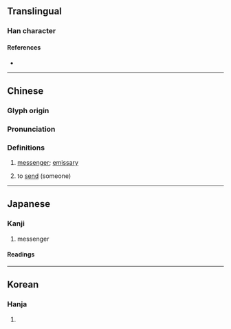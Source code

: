 {{character info}}
==Translingual==

===Han character===
{{Han char|rn=9|rad=人|as=05|sn=7|four=21249|canj=OMFJ|ids=⿰亻平}}

====References====
* {{Han ref|kx=0097.090|dkj=00484|dj=0205.150|hdz=10131.060|uh=4F3B|ud=20283|bh=CA5B|bd=51803}}

----

==Chinese==
{{zh-forms}}

===Glyph origin===
{{Han etym}}

===Pronunciation===
{{zh-pron
|m=bēng
|c=ping4
|mc=y
|oc=y
|ma=
|cat=n,v
}}

===Definitions===
{{zh-hanzi}}

# {{lb|zh|literary}} [[messenger]]; [[emissary]]
# {{lb|zh|literary}} to [[send]] (someone)

----

==Japanese==

===Kanji===
{{ja-kanji|grade=|rs=人05}}

# messenger

====Readings====
{{ja-readings
|goon=ひょう<ひやう
|kanon=ほう<はう
|kun=つかう<つかふ
}}

----

==Korean==

===Hanja===
{{ko-hanja|hangeul=팽|rv=paeng|mr=p'aeng}}

# {{rfdef|ko|sort=人05}}